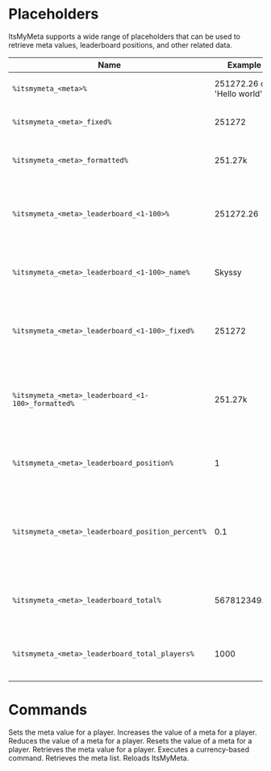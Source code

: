 # Placeholders
ItsMyMeta supports a wide range of placeholders that can be used to retrieve meta values, leaderboard positions, and other related data.


| Name | Example | Description |
|---|---|---|
| `%itsmymeta_<meta>%` | 251272.26 or 'Hello world' | Retrieves the meta value. |
| `%itsmymeta_<meta>_fixed%` | 251272 | Retrieves the fixed meta value. |
| `%itsmymeta_<meta>_formatted%` | 251.27k  | Retrieves the formatted meta value. |
| `%itsmymeta_<meta>_leaderboard_<1-100>%` | 251272.26 | Retrieves the player's meta value at the chosen position. |
| `%itsmymeta_<meta>_leaderboard_<1-100>_name%` | Skyssy | Retrieves the player name at the chosen position. |
| `%itsmymeta_<meta>_leaderboard_<1-100>_fixed%` | 251272 | Retrieves the player's fixed meta value at the chosen position. |
| `%itsmymeta_<meta>_leaderboard_<1-100>_formatted%` | 251.27k | Retrieves the player's formatted meta value at the chosen position. |
| `%itsmymeta_<meta>_leaderboard_position%` | 1 | Retrieves the player's position in the leaderboard. |
| `%itsmymeta_<meta>_leaderboard_position_percent%` | 0.1 | Retrieves the percentage of the player's position in the leaderboard. |
| `%itsmymeta_<meta>_leaderboard_total%` | 567812349.65 | Retrieves the sum total of all players in a meta. |
| `%itsmymeta_<meta>_leaderboard_total_players%` | 1000 | Retrieves the number of players in the leaderboard. |


# Commands

<Properties>
  <Property name="/meta set <player> <meta> <value>" type="itsmymeta.set">
    Sets the meta value for a player.
  </Property>
  <Property name="/meta give <player> <meta> <value>" type="itsmymeta.give">
    Increases the value of a meta for a player.
  </Property>
  <Property name="/meta take <player> <meta> <value>" type="itsmymeta.take">
    Reduces the value of a meta for a player.
  </Property>
  <Property name="/meta reset <player> <meta>" type="itsmymeta.reset">
    Resets the value of a meta for a player.
  </Property>
  <Property name="/meta info <player> <meta>" type="itsmymeta.info">
    Retrieves the meta value for a player.
  </Property>
  <Property name="/meta currency <command> <meta> | /<meta> <command>" type="itsmymeta.command.<meta>.<command>">
    Executes a currency-based command.
  </Property>
  <Property name="/meta list" type="itsmymeta.list">
    Retrieves the meta list.
  </Property>
  <Property name="/meta reload" type="itsmymeta.reload">
    Reloads ItsMyMeta.
  </Property>
</Properties>
